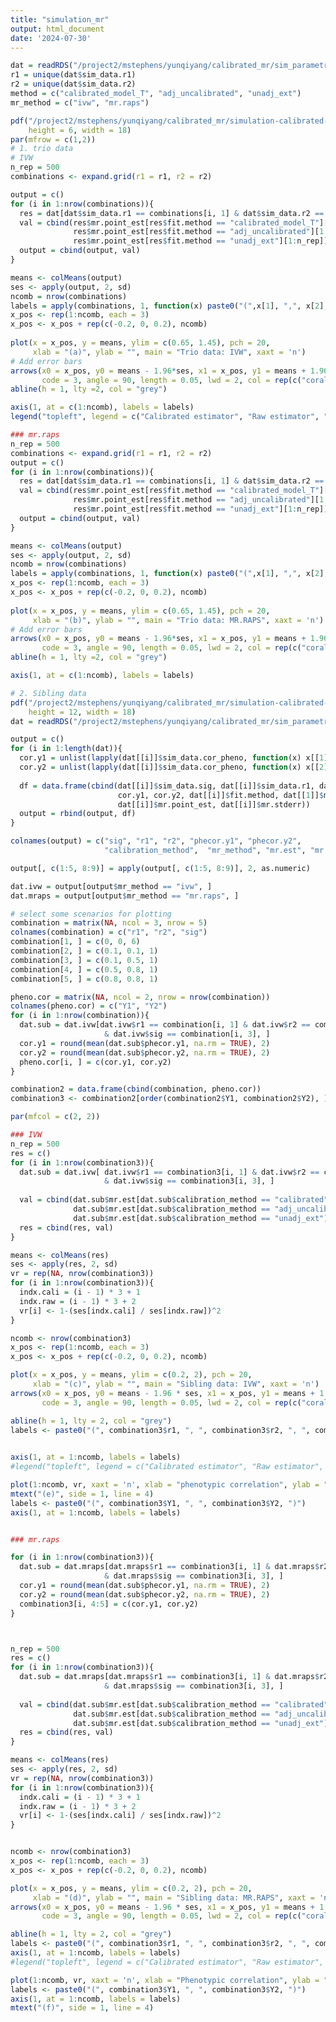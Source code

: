 ```yaml
---
title: "simulation_mr"
output: html_document
date: '2024-07-30'
---
```


```r
dat = readRDS("/project2/mstephens/yunqiyang/calibrated_mr/sim_parametric202404/trio_linear/res_mr.rds")
r1 = unique(dat$sim_data.r1) 
r2 = unique(dat$sim_data.r2) 
method = c("calibrated_model_T", "adj_uncalibrated", "unadj_ext")
mr_method = c("ivw", "mr.raps")
```

```r
pdf("/project2/mstephens/yunqiyang/calibrated_mr/simulation-calibrated-mr/output/sim_mr_trio_linear.pdf",
    height = 6, width = 18)
par(mfrow = c(1,2))
# 1. trio data
# IVW
n_rep = 500
combinations <- expand.grid(r1 = r1, r2 = r2)

output = c()
for (i in 1:nrow(combinations)){
  res = dat[dat$sim_data.r1 == combinations[i, 1] & dat$sim_data.r2 == combinations[i, 2] & dat$mr.mr_method == "ivw", ]
  val = cbind(res$mr.point_est[res$fit.method == "calibrated_model_T"][1:n_rep],
              res$mr.point_est[res$fit.method == "adj_uncalibrated"][1:n_rep],
              res$mr.point_est[res$fit.method == "unadj_ext"][1:n_rep])
  output = cbind(output, val)
}

means <- colMeans(output)
ses <- apply(output, 2, sd)
ncomb = nrow(combinations)
labels = apply(combinations, 1, function(x) paste0("(",x[1], ",", x[2], ")"))
x_pos <- rep(1:ncomb, each = 3)
x_pos <- x_pos + rep(c(-0.2, 0, 0.2), ncomb)
  
plot(x = x_pos, y = means, ylim = c(0.65, 1.45), pch = 20,
     xlab = "(a)", ylab = "", main = "Trio data: IVW", xaxt = 'n')
# Add error bars
arrows(x0 = x_pos, y0 = means - 1.96*ses, x1 = x_pos, y1 = means + 1.96*ses,
       code = 3, angle = 90, length = 0.05, lwd = 2, col = rep(c("coral1", "skyblue", "gold"), ncomb))
abline(h = 1, lty =2, col = "grey")

axis(1, at = c(1:ncomb), labels = labels)
legend("topleft", legend = c("Calibrated estimator", "Raw estimator", "External GWAS"), lty = 1, col = c("coral1", "skyblue", "gold"))

### mr.raps
n_rep = 500
combinations <- expand.grid(r1 = r1, r2 = r2)
output = c()
for (i in 1:nrow(combinations)){
  res = dat[dat$sim_data.r1 == combinations[i, 1] & dat$sim_data.r2 == combinations[i, 2] & dat$mr.mr_method == "mr.raps", ]
  val = cbind(res$mr.point_est[res$fit.method == "calibrated_model_T"][1:n_rep],
              res$mr.point_est[res$fit.method == "adj_uncalibrated"][1:n_rep],
              res$mr.point_est[res$fit.method == "unadj_ext"][1:n_rep])
  output = cbind(output, val)
}

means <- colMeans(output)
ses <- apply(output, 2, sd)
ncomb = nrow(combinations)
labels = apply(combinations, 1, function(x) paste0("(",x[1], ",", x[2], ")"))
x_pos <- rep(1:ncomb, each = 3)
x_pos <- x_pos + rep(c(-0.2, 0, 0.2), ncomb)
  
plot(x = x_pos, y = means, ylim = c(0.65, 1.45), pch = 20,
     xlab = "(b)", ylab = "", main = "Trio data: MR.RAPS", xaxt = 'n')
# Add error bars
arrows(x0 = x_pos, y0 = means - 1.96*ses, x1 = x_pos, y1 = means + 1.96*ses,
       code = 3, angle = 90, length = 0.05, lwd = 2, col = rep(c("coral1", "skyblue", "gold"), ncomb))
abline(h = 1, lty =2, col = "grey")

axis(1, at = c(1:ncomb), labels = labels)

```

```r
# 2. Sibling data
pdf("/project2/mstephens/yunqiyang/calibrated_mr/simulation-calibrated-mr/output/sim_mr_sibling_linear.pdf",
    height = 12, width = 18)
dat = readRDS("/project2/mstephens/yunqiyang/calibrated_mr/sim_parametric202404/sibling_linear_separate/res.mr.rds")

output = c()
for (i in 1:length(dat)){
  cor.y1 = unlist(lapply(dat[[i]]$sim_data.cor_pheno, function(x) x[[1]]))
  cor.y2 = unlist(lapply(dat[[i]]$sim_data.cor_pheno, function(x) x[[2]]))
  
  df = data.frame(cbind(dat[[i]]$sim_data.sig, dat[[i]]$sim_data.r1, dat[[i]]$sim_data.r2,
                        cor.y1, cor.y2, dat[[i]]$fit.method, dat[[1]]$mr.mr_method,
                        dat[[i]]$mr.point_est, dat[[i]]$mr.stderr))
  output = rbind(output, df)
}

colnames(output) = c("sig", "r1", "r2", "phecor.y1", "phecor.y2", 
                     "calibration_method",  "mr_method", "mr.est", "mr.std")

output[, c(1:5, 8:9)] = apply(output[, c(1:5, 8:9)], 2, as.numeric)

dat.ivw = output[output$mr_method == "ivw", ]
dat.mraps = output[output$mr_method == "mr.raps", ]

# select some scenarios for plotting
combination = matrix(NA, ncol = 3, nrow = 5)
colnames(combination) = c("r1", "r2", "sig")
combination[1, ] = c(0, 0, 6)
combination[2, ] = c(0.1, 0.1, 1)
combination[3, ] = c(0.1, 0.5, 1)
combination[4, ] = c(0.5, 0.8, 1)
combination[5, ] = c(0.8, 0.8, 1)

pheno.cor = matrix(NA, ncol = 2, nrow = nrow(combination))
colnames(pheno.cor) = c("Y1", "Y2")
for (i in 1:nrow(combination)){
  dat.sub = dat.ivw[dat.ivw$r1 == combination[i, 1] & dat.ivw$r2 == combination[i, 2]
                     & dat.ivw$sig == combination[i, 3], ]
  cor.y1 = round(mean(dat.sub$phecor.y1, na.rm = TRUE), 2)
  cor.y2 = round(mean(dat.sub$phecor.y2, na.rm = TRUE), 2)
  pheno.cor[i, ] = c(cor.y1, cor.y2)
}

combination2 = data.frame(cbind(combination, pheno.cor))
combination3 <- combination2[order(combination2$Y1, combination2$Y2), ]

par(mfcol = c(2, 2))

### IVW
n_rep = 500
res = c()
for (i in 1:nrow(combination3)){
  dat.sub = dat.ivw[ dat.ivw$r1 == combination3[i, 1] & dat.ivw$r2 == combination3[i, 2]
                     & dat.ivw$sig == combination3[i, 3], ]
  
  val = cbind(dat.sub$mr.est[dat.sub$calibration_method == "calibrated"][1:n_rep],
              dat.sub$mr.est[dat.sub$calibration_method == "adj_uncalibrated"][1:n_rep],
              dat.sub$mr.est[dat.sub$calibration_method == "unadj_ext"][1:n_rep])
  res = cbind(res, val)
}

means <- colMeans(res)
ses <- apply(res, 2, sd)
vr = rep(NA, nrow(combination3))
for (i in 1:nrow(combination3)){
  indx.cali = (i - 1) * 3 + 1
  indx.raw = (i - 1) * 3 + 2
  vr[i] <- 1-(ses[indx.cali] / ses[indx.raw])^2
}

ncomb <- nrow(combination3)
x_pos <- rep(1:ncomb, each = 3)
x_pos <- x_pos + rep(c(-0.2, 0, 0.2), ncomb)

plot(x = x_pos, y = means, ylim = c(0.2, 2), pch = 20,
     xlab = "(c)", ylab = "", main = "Sibling data: IVW", xaxt = 'n')
arrows(x0 = x_pos, y0 = means - 1.96 * ses, x1 = x_pos, y1 = means + 1.96 * ses,
       code = 3, angle = 90, length = 0.05, lwd = 2, col = rep(c("coral1", "skyblue", "gold"), ncomb))

abline(h = 1, lty = 2, col = "grey")
labels <- paste0("(", combination3$r1, ", ", combination3$r2, ", ", combination3$sig, ")")
                

axis(1, at = 1:ncomb, labels = labels)
#legend("topleft", legend = c("Calibrated estimator", "Raw estimator", "External GWAS"), lty = 1, col = c("coral1", "skyblue", "gold"), cex = 0.8)

plot(1:ncomb, vr, xaxt = 'n', xlab = "phenotypic correlation", ylab = "variance reduction", lty = 2, type = "b", pch = 19)
mtext("(e)", side = 1, line = 4)
labels <- paste0("(", combination3$Y1, ", ", combination3$Y2, ")")
axis(1, at = 1:ncomb, labels = labels)


### mr.raps

for (i in 1:nrow(combination3)){
  dat.sub = dat.mraps[dat.mraps$r1 == combination3[i, 1] & dat.mraps$r2 == combination3[i, 2]
                     & dat.mraps$sig == combination3[i, 3], ]
  cor.y1 = round(mean(dat.sub$phecor.y1, na.rm = TRUE), 2)
  cor.y2 = round(mean(dat.sub$phecor.y2, na.rm = TRUE), 2)
  combination3[i, 4:5] = c(cor.y1, cor.y2)
}



n_rep = 500
res = c()
for (i in 1:nrow(combination3)){
  dat.sub = dat.mraps[dat.mraps$r1 == combination3[i, 1] & dat.mraps$r2 == combination3[i, 2]
                     & dat.mraps$sig == combination3[i, 3], ]
  
  val = cbind(dat.sub$mr.est[dat.sub$calibration_method == "calibrated"][1:n_rep],
              dat.sub$mr.est[dat.sub$calibration_method == "adj_uncalibrated"][1:n_rep],
              dat.sub$mr.est[dat.sub$calibration_method == "unadj_ext"][1:n_rep])
  res = cbind(res, val)
}

means <- colMeans(res)
ses <- apply(res, 2, sd)
vr = rep(NA, nrow(combination3))
for (i in 1:nrow(combination3)){
  indx.cali = (i - 1) * 3 + 1
  indx.raw = (i - 1) * 3 + 2
  vr[i] <- 1-(ses[indx.cali] / ses[indx.raw])^2
}


ncomb <- nrow(combination3)
x_pos <- rep(1:ncomb, each = 3)
x_pos <- x_pos + rep(c(-0.2, 0, 0.2), ncomb)

plot(x = x_pos, y = means, ylim = c(0.2, 2), pch = 20,
     xlab = "(d)", ylab = "", main = "Sibling data: MR.RAPS", xaxt = 'n')
arrows(x0 = x_pos, y0 = means - 1.96 * ses, x1 = x_pos, y1 = means + 1.96 * ses,
       code = 3, angle = 90, length = 0.05, lwd = 2, col = rep(c("coral1", "skyblue", "gold"), ncomb))

abline(h = 1, lty = 2, col = "grey")
labels <- paste0("(", combination3$r1, ", ", combination3$r2, ", ", combination3$sig, ")")
axis(1, at = 1:ncomb, labels = labels)
#legend("topleft", legend = c("Calibrated estimator", "Raw estimator", "External GWAS"), lty = 1, col = c("coral1", "skyblue", "gold"), cex = 0.8)

plot(1:ncomb, vr, xaxt = 'n', xlab = "Phenotypic correlation", ylab = "Variance reduction", lty = 2, type = "b", pch = 19)
labels <- paste0("(", combination3$Y1, ", ", combination3$Y2, ")")
axis(1, at = 1:ncomb, labels = labels)
mtext("(f)", side = 1, line = 4)
```

